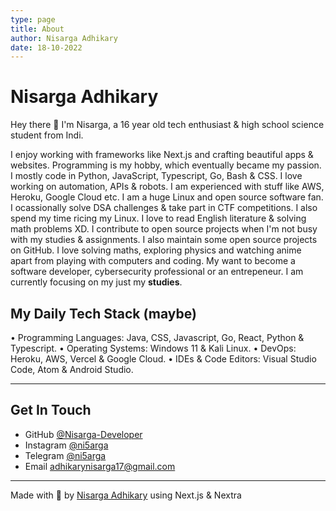 ```yaml
---
type: page
title: About
author: Nisarga Adhikary
date: 18-10-2022
---
```



# Nisarga Adhikary

Hey there 👋 I'm Nisarga, a 16 year old tech enthusiast & high school science student from Indi. 

I enjoy working with frameworks like Next.js and crafting beautiful apps & websites. Programming is my hobby, which eventually became my passion.
I mostly code in Python, JavaScript, Typescript, Go, Bash & CSS. I love working on automation, APIs & robots.
I am experienced with stuff like AWS, Heroku, Google Cloud etc. I am a huge Linux and open source software fan. I ocassionally solve DSA challenges & take part in CTF competitions. I also spend my time ricing my Linux. I love to read English literature & solving math problems XD.
I contribute to open source projects when I'm not busy with my studies & assignments. I also maintain some open source projects on GitHub.
I love solving maths, exploring physics and watching anime apart from playing with computers and coding. My want to become a software developer, cybersecurity professional or an entrepeneur. I am currently focusing on my just my **studies**.

## My Daily Tech Stack (maybe)

• Programming Languages: Java, CSS, Javascript, Go, React, Python & Typescript.
• Operating Systems: Windows 11 & Kali Linux.
• DevOps: Heroku, AWS, Vercel & Google Cloud.
• IDEs & Code Editors: Visual Studio Code, Atom & Android Studio.

---

## Get In Touch

- GitHub [@Nisarga-Developer](https://github.com/nisarga-developer)
- Instagram [@ni5arga](https://instagram.com/ni5arga)
- Telegram [@ni5arga](https://ni5arga.t.me/)
- Email [adhikarynisarga17@gmail.com](mailto:adhikarynisarga17@gmail.com)

---

Made with 💖 by [Nisarga Adhikary](https://github.com/nisarga-developer) using Next.js & Nextra
